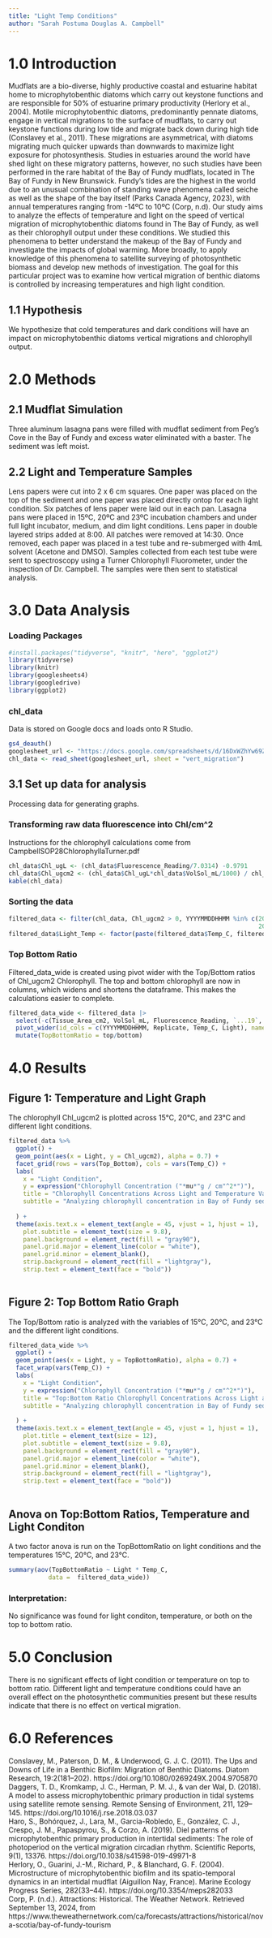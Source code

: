 ```yaml
---
title: "Light Temp Conditions"
author: "Sarah Postuma Douglas A. Campbell"
---
```


# 1.0 Introduction
Mudflats are a bio-diverse, highly productive coastal and estuarine habitat home to microphytobenthic diatoms which carry out keystone functions and are responsible for 50% of estuarine primary productivity (Herlory et al., 2004). Motile microphytobenthic diatoms, predominantly pennate diatoms, engage in vertical migrations to the surface of mudflats, to carry out keystone functions during low tide and migrate back down during high tide (Conslavey et al., 2011). These migrations are asymmetrical, with diatoms migrating much quicker upwards than downwards to maximize light exposure for photosynthesis. Studies in estuaries around the world have shed light on these migratory patterns, however, no such studies have been performed in the rare habitat of the Bay of Fundy mudflats, located in The Bay of Fundy in New Brunswick. 
  Fundy’s tides are the highest in the world due to an unusual combination of standing wave phenomena called seiche as well as the shape of the bay itself (Parks Canada Agency, 2023), with annual temperatures ranging from -14ºC to 10ºC (Corp, n.d). Our study aims to analyze the effects of temperature and light on the speed of vertical migration of microphytobenthic diatoms found in The Bay of Fundy, as well as their chlorophyll output under these conditions.
   We studied this phenomena to better understand the makeup of the Bay of Fundy and investigate the impacts of global warming. More broadly, to apply knowledge of this phenomena to satellite surveying of photosynthetic biomass and develop new methods of investigation. The goal for this particular project was to examine how vertical migration of benthic diatoms is controlled by increasing temperatures and high light condition.
   
## 1.1 Hypothesis
We hypothesize that cold temperatures and dark conditions will have an impact on microphytobenthic diatoms vertical migrations and chlorophyll output.


# 2.0 Methods 

## 2.1 Mudflat Simulation
Three aluminum lasagna pans were filled with mudflat sediment from Peg’s Cove in the Bay of Fundy and excess water eliminated with a baster. The sediment was left moist.

## 2.2 Light and Temperature Samples 
Lens papers were cut into 2 x 6 cm squares. One paper was placed on the top of the sediment and one paper was placed directly ontop for each light condition. Six patches of lens paper were laid out in each pan. Lasagna pans were placed in 15ºC, 20ºC and 23ºC incubation chambers and under full light incubator, medium, and dim light conditions. Lens paper in double layered strips added at 8:00. All patches were removed at 14:30. Once removed, each paper was placed in a test tube and re-submerged with 4mL solvent (Acetone and DMSO). Samples collected from each test tube were sent to spectroscopy using a Turner Chlorophyll Fluorometer, under the inspection of Dr. Campbell. The samples were then sent to statistical analysis.

# 3.0 Data Analysis

###  Loading Packages 
```r
#install.packages("tidyverse", "knitr", "here", "ggplot2")
library(tidyverse) 
library(knitr)
library(googlesheets4)
library(googledrive)
library(ggplot2)
```

### chl_data
Data is stored on Google docs and loads onto R Studio. 
```r
gs4_deauth()
googlesheet_url <- "https://docs.google.com/spreadsheets/d/16DxWZhYw69ZgACGu82szN9tpgpYYPWIxPXOcSLM2Bo0/edit?usp=sharing"
chl_data <- read_sheet(googlesheet_url, sheet = "vert_migration")
```
## 3.1 Set up data for analysis 
Processing data for generating graphs. 

### Transforming raw data fluorescence into Chl/cm^2
Instructions for the chlorophyll calculations come from CampbellSOP28ChlorophyllaTurner.pdf
```r
chl_data$Chl_ugL <- (chl_data$Fluorescence_Reading/7.0314) -0.9791
chl_data$Chl_ugcm2 <- (chl_data$Chl_ugL*chl_data$VolSol_mL/1000) / chl_data$Tissue_Area_cm2
kable(chl_data)
```

### Sorting the data
```r
filtered_data <- filter(chl_data, Chl_ugcm2 > 0, YYYYMMDDHHMM %in% c(202410101430,
                                                                     202409261400))
filtered_data$Light_Temp <- factor(paste(filtered_data$Temp_C, filtered_data$Light))

```

### Top Bottom Ratio
Filtered_data_wide is created using pivot wider with the Top/Bottom ratios of Chl_ugcm2 Chlorophyll. The top and bottom chlorophyll are now in columns, which widens and shortens the dataframe. This makes the calculations easier to complete.

```r
filtered_data_wide <- filtered_data |>
  select(-c(Tissue_Area_cm2, VolSol_mL, Fluorescence_Reading, `...19`,  Chl_ugL)) |>
  pivot_wider(id_cols = c(YYYYMMDDHHMM, Replicate, Temp_C, Light), names_from = Top_Bottom, values_from = Chl_ugcm2, values_fn = mean) |>
  mutate(TopBottomRatio = top/bottom)

```

# 4.0 Results 
## Figure 1: Temperature and Light Graph 
The chlorophyll Chl_ugcm2 is plotted across 15°C, 20°C, and 23°C and different light conditions. 

```r
filtered_data %>%
  ggplot() +
  geom_point(aes(x = Light, y = Chl_ugcm2), alpha = 0.7) +
  facet_grid(rows = vars(Top_Bottom), cols = vars(Temp_C)) +
  labs(
    x = "Light Condition", 
    y = expression("Chlorophyll Concentration ("*mu*"g / cm"^2*")"),  
    title = "Chlorophyll Concentrations Across Light and Temperature Variation", 
    subtitle = "Analyzing chlorophyll concentration in Bay of Fundy sediments at 15°C, 20°C, and 23°C and different light levels"
    
  ) +
  theme(axis.text.x = element_text(angle = 45, vjust = 1, hjust = 1),
    plot.subtitle = element_text(size = 9.8),
    panel.background = element_rect(fill = "gray90"),  
    panel.grid.major = element_line(color = "white"), 
    panel.grid.minor = element_blank(),  
    strip.background = element_rect(fill = "lightgray"), 
    strip.text = element_text(face = "bold"))
 
```


## Figure 2: Top Bottom Ratio Graph 
The Top/Bottom ratio is analyzed with the variables of 15°C, 20°C, and 23°C and the different light conditions.

```r
filtered_data_wide %>%
  ggplot() +
  geom_point(aes(x = Light, y = TopBottomRatio), alpha = 0.7) +
  facet_wrap(vars(Temp_C)) +
  labs(
    x = "Light Condition", 
    y = expression("Chlorophyll Concentration ("*mu*"g / cm"^2*")"),  
    title = "Top:Bottom Ratio Chlorophyll Concentrations Across Light and Temperature Variation", 
    subtitle = "Analyzing chlorophyll concentration in Bay of Fundy sediments at 15°C, 20°C, and 23°C and different light levels"
    
  ) +
  theme(axis.text.x = element_text(angle = 45, vjust = 1, hjust = 1),
    plot.title = element_text(size = 12),
    plot.subtitle = element_text(size = 9.8),
    panel.background = element_rect(fill = "gray90"),  
    panel.grid.major = element_line(color = "white"), 
    panel.grid.minor = element_blank(),  
    strip.background = element_rect(fill = "lightgray"), 
    strip.text = element_text(face = "bold"))
 
```



## Anova on Top:Bottom Ratios, Temperature and Light Conditon
A two factor anova is run on  the TopBottomRatio on light conditions and the temperatures 15°C, 20°C, and 23°C.

```r
summary(aov(TopBottomRatio ~ Light * Temp_C,
           data =  filtered_data_wide))
```
### Interpretation:
No significance was found for light conditon, temperature, or both on the top to bottom ratio. 

# 5.0 Conclusion
There is no significant effects of light condition or temperature on top to bottom ratio. Different light and temperature conditions could have an overall effect on the photosynthetic communities present but these results indicate that there is no effect on vertical migration. 

# 6.0 References
  Conslavey, M., Paterson, D. M., & Underwood, G. J. C. (2011). The Ups and Downs of Life in a Benthic Biofilm: Migration of Benthic Diatoms. Diatom Research, 19:2(181–202). https://doi.org/10.1080/0269249X.2004.9705870  
  Daggers, T. D., Kromkamp, J. C., Herman, P. M. J., & van der Wal, D. (2018). A model to assess microphytobenthic primary production in tidal systems using satellite remote sensing. Remote Sensing of Environment, 211, 129–145. https://doi.org/10.1016/j.rse.2018.03.037  
  Haro, S., Bohórquez, J., Lara, M., Garcia-Robledo, E., González, C. J., Crespo, J. M., Papaspyrou, S., & Corzo, A. (2019). Diel patterns of microphytobenthic primary production in intertidal sediments: The role of photoperiod on the vertical migration circadian rhythm. Scientific Reports, 9(1), 13376. https://doi.org/10.1038/s41598-019-49971-8   
  Herlory, O., Guarini, J.-M., Richard, P., & Blanchard, G. F. (2004). Microstructure of microphytobenthic biofilm and its spatio-temporal dynamics in an intertidal mudflat (Aiguillon Nay, France). Marine Ecology Progress Series, 282(33–44). https://doi.org/10.3354/meps282033  
  Corp, P. (n.d.). Attractions: Historical. The Weather Network. Retrieved September 13, 2024, from https://www.theweathernetwork.com/ca/forecasts/attractions/historical/nova-scotia/bay-of-fundy-tourism